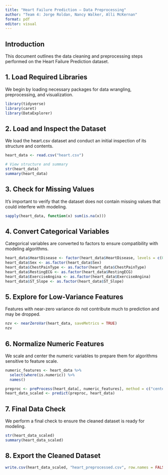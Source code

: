 ---
title: "Heart Failure Prediction – Data Preprocessing"
author: "Team 4: Jorge Roldan, Nancy Walker, Alli McKernan"
format: pdf
editor: visual
---

## Introduction

This document outlines the data cleaning and preprocessing steps performed on the Heart Failure Prediction dataset.

## 1. Load Required Libraries

We begin by loading necessary packages for data wrangling, preprocessing, and visualization.

```{r}
library(tidyverse)
library(caret)
library(DataExplorer)
```

## 2. Load and Inspect the Dataset

We load the heart.csv dataset and conduct an initial inspection of its structure and contents.

```{r}
heart_data <- read.csv("heart.csv")

# View structure and summary
str(heart_data)
summary(heart_data)
```

## 3. Check for Missing Values

It's important to verify that the dataset does not contain missing values that could interfere with modeling.

```{r}
sapply(heart_data, function(x) sum(is.na(x)))
```

## 4. Convert Categorical Variables

Categorical variables are converted to factors to ensure compatibility with modeling algorithms.

```{r}
heart_data$HeartDisease <- factor(heart_data$HeartDisease, levels = c(0, 1), labels = c("No", "Yes"))
heart_data$Sex <- as.factor(heart_data$Sex)
heart_data$ChestPainType <- as.factor(heart_data$ChestPainType)
heart_data$RestingECG <- as.factor(heart_data$RestingECG)
heart_data$ExerciseAngina <- as.factor(heart_data$ExerciseAngina)
heart_data$ST_Slope <- as.factor(heart_data$ST_Slope)
```

## 5. Explore for Low-Variance Features

Features with near-zero variance do not contribute much to prediction and may be dropped.

```{r}
nzv <- nearZeroVar(heart_data, saveMetrics = TRUE)
nzv
```

## 6. Normalize Numeric Features

We scale and center the numeric variables to prepare them for algorithms sensitive to feature scale.

```{r}
numeric_features <- heart_data %>%
  select(where(is.numeric)) %>%
  names()

preproc <- preProcess(heart_data[, numeric_features], method = c("center", "scale"))
heart_data_scaled <- predict(preproc, heart_data)
```

## 7. Final Data Check

We perform a final check to ensure the cleaned dataset is ready for modeling.

```{r}
str(heart_data_scaled)
summary(heart_data_scaled)
```

## 8. Export the Cleaned Dataset

```{r}
write.csv(heart_data_scaled, "heart_preprocessed.csv", row.names = FALSE)

```

